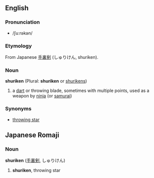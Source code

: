 ==English==
===Pronunciation===
*/ʃuːrəkən/
===Etymology===
From Japanese [[手裏剣]] (しゅりけん, shuriken).
===Noun===
'''shuriken''' (Plural: '''shuriken''' or [[shurikens]])

#a [[dart]] or throwing blade, sometimes with multiple points, used as a weapon by [[ninja]] (or [[samurai]])

===Synonyms===
*[[throwing star]]

==Japanese Romaji==
===Noun===
'''shuriken''' ([[手裏剣]], しゅりけん)

#'''shuriken''', throwing star